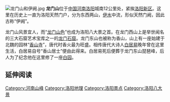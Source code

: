 {{unreferenced|time=2010-01-02T13:24:17+00:00}}
[[File:龙门山和伊阙.jpg|thumb]]
'''龙门山'''位于[[中国|中国]][[河南|河南]][[洛阳|洛阳]]城南12公里处，紧挨[[洛阳新区|洛阳新区]]。这里在历史上一直为洛阳天然门户，分为东西两山，[[伊河|伊水]]中流，形似天然门阙，因此古称“伊阙”。

龙门山风景宜人，而“[[龙门山色|龙门山色]]”也成为洛阳八大景之首。在龙门西山上是举世闻名的三大石窟艺术宝库之一的[[龙门石窟|龙门石窟]]。龙门东山也被称为香山，山上有一座始建于北魏的园林“[[香山寺|香山寺]]”，唐代时香火最为旺盛。相传唐代大诗人[[白居易|白居易]]晚年曾在这里生活，白居易自号“香山居士”便由此得来。白居易死后便葬于龙门东山琵琶峰，后人为了纪念他在这里修了一座[[白园|白园]]。

== 延伸阅读 ==
{{Wikisource further reading}}

{{Henan-stub}}
{{洛阳旅游资源}}

{{DEFAULTSORT:Longmen Shan}}
[[Category:河南山峰|Category:河南山峰]]
[[Category:洛阳地理|Category:洛阳地理]]
[[Category:洛阳景点|Category:洛阳景点]]
[[Category:洛阳八大景|Category:洛阳八大景]]